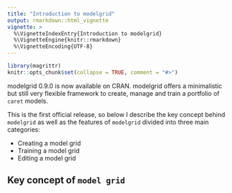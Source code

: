 ```yaml
---
title: "Introduction to modelgrid"
output: rmarkdown::html_vignette
vignette: >
  %\VignetteIndexEntry{Introduction to modelgrid}
  %\VignetteEngine{knitr::rmarkdown}
  %\VignetteEncoding{UTF-8}
---
```


```r
library(magrittr)
knitr::opts_chunk$set(collapse = TRUE, comment = "#>")
```

modelgrid 0.9.0 is now available on CRAN. modelgrid offers a minimalistic but still very flexible framework to create, manage and train a portfolio of `caret` models.  

This is the first official release, so below I describe the key concept behind `modelgrid` as well as the features of `modelgrid` divided into three main categories:

* Creating a model grid
* Training a model grid
* Editing a model grid

## Key concept of `model grid`
